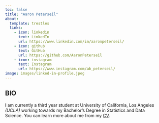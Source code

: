 ```yaml
---
toc: false
title: "Aaron Peterseil"
about:
  template: trestles
  links:
    - icon: linkedin
      text: LinkedIn
      url: https://www.linkedin.com/in/aaronpeterseil/
    - icon: github
      text: GitHub
      url: https://github.com/AaronPeterseil
    - icon: instagram
      text: Instagram
      url: https://www.instagram.com/ab_peterseil/
image: images/linked-in-profile.jpeg
---
```


## BIO

I am currently a third year student at University of California, Los Angeles *(UCLA)* working towards my Bachelor's Degree in Statistics and Data Science. You can learn more about me from my [CV](/docs/Resume.pdf).
